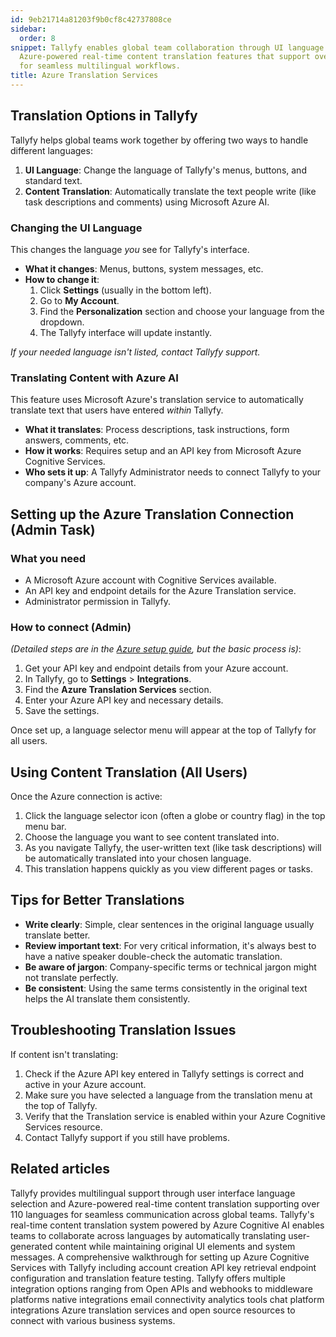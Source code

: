 ```yaml
---
id: 9eb21714a81203f9b0cf8c42737808ce
sidebar:
  order: 8
snippet: Tallyfy enables global team collaboration through UI language options and
  Azure-powered real-time content translation features that support over 110 languages
  for seamless multilingual workflows.
title: Azure Translation Services
---
```


## Translation Options in Tallyfy

Tallyfy helps global teams work together by offering two ways to handle different languages:

1. **UI Language**: Change the language of Tallyfy's menus, buttons, and standard text.
2. **Content Translation**: Automatically translate the text people write (like task descriptions and comments) using Microsoft Azure AI.

### Changing the UI Language

This changes the language *you* see for Tallyfy's interface.

- **What it changes**: Menus, buttons, system messages, etc.
- **How to change it**:
  1. Click **Settings** (usually in the bottom left).
  2. Go to **My Account**.
  3. Find the **Personalization** section and choose your language from the dropdown.
  4. The Tallyfy interface will update instantly.

*If your needed language isn't listed, contact Tallyfy support.*

### Translating Content with Azure AI

This feature uses Microsoft Azure's translation service to automatically translate text that users have entered *within* Tallyfy.

- **What it translates**: Process descriptions, task instructions, form answers, comments, etc.
- **How it works**: Requires setup and an API key from Microsoft Azure Cognitive Services.
- **Who sets it up**: A Tallyfy Administrator needs to connect Tallyfy to your company's Azure account.

## Setting up the Azure Translation Connection (Admin Task)

### What you need

- A Microsoft Azure account with Cognitive Services available.
- An API key and endpoint details for the Azure Translation service.
- Administrator permission in Tallyfy.

### How to connect (Admin)

*(Detailed steps are in the [Azure setup guide](/products/pro/integrations/azure-translation/how-to-set-up-azure-cognitive-ai-integration/), but the basic process is)*:

1. Get your API key and endpoint details from your Azure account.
2. In Tallyfy, go to **Settings** > **Integrations**.
3. Find the **Azure Translation Services** section.
4. Enter your Azure API key and necessary details.
5. Save the settings.

Once set up, a language selector menu will appear at the top of Tallyfy for all users.

## Using Content Translation (All Users)

Once the Azure connection is active:

1. Click the language selector icon (often a globe or country flag) in the top menu bar.
2. Choose the language you want to see content translated into.
3. As you navigate Tallyfy, the user-written text (like task descriptions) will be automatically translated into your chosen language.
4. This translation happens quickly as you view different pages or tasks.

## Tips for Better Translations

- **Write clearly**: Simple, clear sentences in the original language usually translate better.
- **Review important text**: For very critical information, it's always best to have a native speaker double-check the automatic translation.
- **Be aware of jargon**: Company-specific terms or technical jargon might not translate perfectly.
- **Be consistent**: Using the same terms consistently in the original text helps the AI translate them consistently.

## Troubleshooting Translation Issues

If content isn't translating:

1. Check if the Azure API key entered in Tallyfy settings is correct and active in your Azure account.
2. Make sure you have selected a language from the translation menu at the top of Tallyfy.
3. Verify that the Translation service is enabled within your Azure Cognitive Services resource.
4. Contact Tallyfy support if you still have problems.


## Related articles
<CardGrid>
<LinkTitleCard header="<b>Miscellaneous > Translate content</b>" href="/products/pro/miscellaneous/how-can-i-translate-content-in-tallyfy/" > Tallyfy provides multilingual support through user interface language selection and Azure-powered real-time content translation supporting over 110 languages for seamless communication across global teams. </LinkTitleCard>
<LinkTitleCard header="<b>Azure Translation > How to use content translation</b>" href="/products/pro/integrations/azure-translation/how-to-use-content-translation/" > Tallyfy's real-time content translation system powered by Azure Cognitive AI enables teams to collaborate across languages by automatically translating user-generated content while maintaining original UI elements and system messages. </LinkTitleCard>
<LinkTitleCard header="<b>Azure Translation > How to set up Azure Cognitive AI integration</b>" href="/products/pro/integrations/azure-translation/how-to-set-up-azure-cognitive-ai-integration/" > A comprehensive walkthrough for setting up Azure Cognitive Services with Tallyfy including account creation API key retrieval endpoint configuration and translation feature testing. </LinkTitleCard>
<LinkTitleCard header="<b>Pro > Integrations</b>" href="/products/pro/integrations/" > Tallyfy offers multiple integration options ranging from Open APIs and webhooks to middleware platforms native integrations email connectivity analytics tools chat platform integrations Azure translation services and open source resources to connect with various business systems. </LinkTitleCard>
</CardGrid>